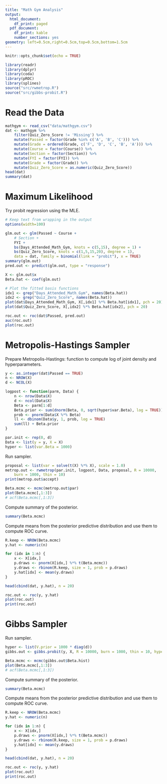 ```yaml
---
title: "Math Gym Analysis"
output:
  html_document:
    df_print: paged
  pdf_document:
    df_print: kable
    number_sections: yes
geometry: left=0.5cm,right=0.5cm,top=0.5cm,bottom=1.5cm
---
```


```r
knitr::opts_chunk$set(echo = TRUE)
```

```r
library(readr)
library(dplyr)
library(coda)
library(pROC)
library(splines)
source("src/rwmetrop.R")
source("src/gibbs-probit.R")
```

# Read the Data
```r
mathgym <- read_csv("data/mathgym.csv")
dat <- mathgym %>%
	filter(Quiz_Zero_Score != 'Missing') %>%
	mutate(Passed = factor(Grade %in% c('A', 'B', 'C'))) %>%
	mutate(Grade = ordered(Grade, c('F', 'D', 'C', 'B', 'A'))) %>%
	mutate(Course = factor(Course)) %>%
	mutate(Section = factor(Section)) %>%
	mutate(FYI = factor(FYI)) %>%
	mutate(Grade = factor(Grade)) %>%
	mutate(Quiz_Zero_Score = as.numeric(Quiz_Zero_Score))
head(dat)
summary(dat)
```

# Maximum Likelihood
Try probit regression using the MLE.
``` r
# Keep text from wrapping in the output
options(width=100)

glm.out <- glm(Passed ~ Course +
	# Section +
	FYI +
	bs(Days_Attended_Math_Gym, knots = c(5,15), degree = 1) +
	bs(Quiz_Zero_Score, knots = c(1,5,15,20), degree = 1),
	data = dat, family = binomial(link = "probit"), x = TRUE)
summary(glm.out)
pred.out <- predict(glm.out, type = "response")

X <- glm.out$x
Beta.hat <- coef(glm.out)

# Plot the fitted basis functions
idx1 <- grep("Days_Attended_Math_Gym", names(Beta.hat))
idx2 <- grep("Quiz_Zero_Score", names(Beta.hat))
plot(dat$Days_Attended_Math_Gym, X[,idx1] %*% Beta.hat[idx1], pch = 20)
plot(dat$Quiz_Zero_Score, X[,idx2] %*% Beta.hat[idx2], pch = 20)

roc.out <- roc(dat$Passed, pred.out)
auc(roc.out)
plot(roc.out)
```

# Metropolis-Hastings Sampler
Prepare Metropolis-Hastings: function to compute log of joint density and hyperparameters.
``` r
y <- as.integer(dat$Passed == TRUE)
n <- NROW(X)
d <- NCOL(X)

logpost <- function(parm, Data) {
	n <- nrow(Data$X)
	d <- ncol(Data$X)
	Beta <- parm[1:d]
	Beta.prior <- sum(dnorm(Beta, 0, sqrt(hyper$var.Beta), log = TRUE))
	prob <- pnorm(Data$X %*% Beta)
	ll <- dbinom(Data$y, 1, prob, log = TRUE)
	sum(ll) + Beta.prior
}

par.init <- rep(0, d)
Data <- list(y = y, X = X)
hyper <- list(var.Beta = 1000)
```

Run sampler.
``` r
proposal <- list(var = solve(t(X) %*% X), scale = 1.0)
metrop.out <- rwmetrop(par.init, logpost, Data, proposal, R = 10000,
	burn = 1000, thin = 10)
print(metrop.out$accept)

Beta.mcmc <- mcmc(metrop.out$par)
plot(Beta.mcmc[,1:3])
# acf(Beta.mcmc[,1:3])
```

Compute summary of the posterior.
``` r
summary(Beta.mcmc)
```

Compute means from the posterior predictive distribution and use them to compute ROC curve.
``` r
R.keep <- NROW(Beta.mcmc)
y.hat <- numeric(n)

for (idx in 1:n) {
	x <- X[idx,]
	p.draws <- pnorm(X[idx,] %*% t(Beta.mcmc))
	y.draws <- rbinom(R.keep, size = 1, prob = p.draws)
	y.hat[idx] <- mean(y.draws)
}

head(cbind(dat, y.hat), n = 20)

roc.out <- roc(y, y.hat)
plot(roc.out)
print(roc.out)
```

# Gibbs Sampler
Run sampler.
``` r
hyper <- list(V.prior = 1000 * diag(d))
gibbs.out <- gibbs.probit(y, X, R = 10000, burn = 1000, thin = 10, hyper = hyper)

Beta.mcmc <- mcmc(gibbs.out$Beta.hist)
plot(Beta.mcmc[,1:3])
# acf(Beta.mcmc[,1:3])
```

Compute summary of the posterior.
``` r
summary(Beta.mcmc)
```

Compute means from the posterior predictive distribution and use them to compute ROC curve.
``` r
R.keep <- NROW(Beta.mcmc)
y.hat <- numeric(n)

for (idx in 1:n) {
	x <- X[idx,]
	p.draws <- pnorm(X[idx,] %*% t(Beta.mcmc))
	y.draws <- rbinom(R.keep, size = 1, prob = p.draws)
	y.hat[idx] <- mean(y.draws)
}

head(cbind(dat, y.hat), n = 20)

roc.out <- roc(y, y.hat)
plot(roc.out)
print(roc.out)
```
